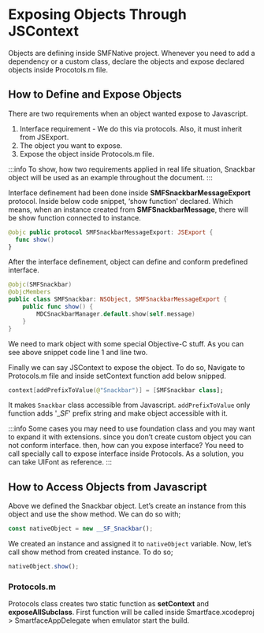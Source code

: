 # Exposing Objects Through JSContext

Objects are defining inside SMFNative project. Whenever you need to add a dependency or a custom class, declare the objects and expose declared objects inside Procotols.m file.

## How to Define and Expose Objects

There are two requirements when an object wanted expose to Javascript. 

1. Interface requirement - We do this via protocols. Also, it must inherit from JSExport.
2. The object you want to expose.
3. Expose the object inside Protocols.m file.

:::info
To show, how two requirements applied in real life situation, Snackbar object will be used as an example throughout the document.
:::

Interface definement had been done inside **SMFSnackbarMessageExport** protocol.  Inside below code snippet, ‘show function' declared. Which means, when an instance created from **SMFSnackbarMessage**, there will be show function connected to instance.

```swift showLineNumbers
@objc public protocol SMFSnackbarMessageExport: JSExport { 
  func show()
}
```

After the interface definement, object can define and conform predefined interface. 


```swift showLineNumbers
@objc(SMFSnackbar)
@objcMembers
public class SMFSnackbar: NSObject, SMFSnackbarMessageExport { 
    public func show() {
        MDCSnackbarManager.default.show(self.message)
    }
}
```

We need to mark object with some special Objective-C stuff. As you can see above snippet code line 1 and line two.

Finally we can say JSContext to expose the object. To do so, Navigate to Protocols.m file and inside setContext function add below snipped.

```swift showLineNumbers
context[addPrefixToValue(@"Snackbar")] = [SMFSnackbar class];
```

It makes `Snackbar` class accessible from Javascript. `addPrefixToValue` only function adds '__SF_' prefix string and make object accessible with it.

:::info
Some cases you may need to use foundation class and you may want to expand it with extensions. since you don’t create custom object you can not conform interface. then, how can you expose interface? You need to call specially call to expose interface inside Protocols. As a solution, you can take UIFont as reference.
:::

## How to Access Objects from Javascript

Above we defined the Snackbar object. Let’s create an instance from this object and use the show method. We can do so with;

```js showLineNumbers
const nativeObject = new __SF_Snackbar();
```

We created an instance and assigned it to `nativeObject` variable. Now, let’s call show method from created instance. To do so;

```js showLineNumbers
nativeObject.show();
```

### Protocols.m

Protocols class creates two static function as **setContext** and **exposeAllSubclass**. First function will be called inside Smartface.xcodeproj > SmartfaceAppDelegate when emulator start the build.

